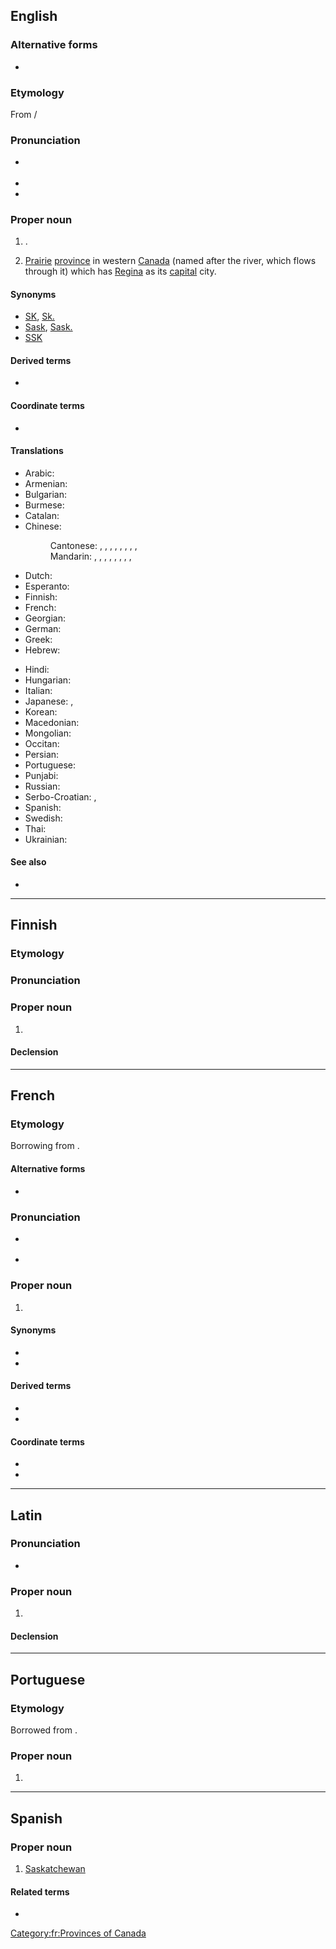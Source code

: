 ==English==
{{wikipedia}}

===Alternative forms===
* {{l|en|Saskatchouan}} {{q|the river}}

===Etymology===
From {{der|en|cr|ᑭᓯᐢᑳᒋᐘᓂ ᓰᐱᕀ||swift-flowing river}}/{{m|cr|kisiskāciwani-sīpiy}}

===Pronunciation===
* {{a|UK|US}} {{IPA|en|/sə.ˈskætʃ.əˌwɑːn/|/sə.ˈskætʃ.ə.wən/}}
* {{audio|en|Saskatchewan.ogg|Audio (CAN)}}
* {{audio|en|En-ca-Saskatchewan.ogg|Audio (CAN)}}

===Proper noun===
{{en-proper noun}}

# {{place|en|river|c/Canada}}.
# [[prairie|Prairie]] [[province]] in western [[Canada]] (named after the river, which flows through it) which has [[Regina]] as its [[capital]] city.

====Synonyms====
* [[SK]], [[Sk.]]
* [[Sask]], [[Sask.]]
* [[SSK]]

====Derived terms====
* {{l|en|Saskatchewanian}}

====Coordinate terms====
* {{l|fr|Fransaskois}}

====Translations====
{{trans-top|Province in western Canada}}
* Arabic: {{t|ar|سَاسْكَاتْشُوَان|m|tr=saskatšuwān}}
* Armenian: {{t|hy|Սասկաչեւան}}
* Bulgarian: {{t|bg|Саска́чеван|m}}
* Burmese: {{t|my|ဆက်စကက်ချီဝမ်နယ်}}
* Catalan: {{t|ca|Saskatchewan}}
* Chinese:
*: Cantonese: {{t|yue|沙斯卡寸旺|tr=saa1 si1 kaa1 cun3 wong6}}, {{t|yue|沙士加芝灣}}, {{t|yue|沙士加芝湾|tr=saa1 si3 gaa1 zi1 waan1}}, {{t|yue|沙斯卡川|tr=saa1 si1 kaa1 cyun1}}, {{t|yue|薩斯喀徹溫}}, {{t|yue|萨斯喀彻温|tr=saat3 si1 kaa3 cit3 wan1}}, {{t|yue|沙省|tr=saa1 saang2}} {{qualifier|short form}}, {{t|yue|薩省}}, {{t|yue|萨省|tr=saat3 saang2}} {{qualifier|short form}}
*: Mandarin: {{t+|cmn|薩斯喀徹溫}}, {{t+|cmn|萨斯喀彻温|tr=Sàsīkāchèwēn}}, {{t|cmn|薩克其萬}}, {{t|cmn|萨克其万|tr=Sàkèqíwàn}}, {{t|cmn|沙斯卡寸旺|tr=Shāsīkǎcùnwàng}}, {{t|cmn|沙斯卡川|tr=Shāsīkǎchuān}}, {{t|cmn|薩省}}, {{t|cmn|萨省|tr=Sà Shěng}} {{qualifier|short form}}, {{t|cmn|沙省|tr=Shā Shěng}} {{qualifier|short form}}
* Dutch: {{t|nl|Saskatchewan}}
* Esperanto: {{t|eo|Saskaĉevano}}
* Finnish: {{t+|fi|Saskatchewan}}
* French: {{t+|fr|Saskatchewan|f}}
* Georgian: {{t|ka|სასკაჩევანი}}
* German: {{t+|de|Saskatchewan|n}}
* Greek: {{t|el|Σασκάτσουαν}}
* Hebrew: {{t|he|ססקצ'ואן}}
{{trans-mid}}
* Hindi: {{t|hi|सास्काचेवान}}
* Hungarian: {{t+|hu|Saskatchewan}}
* Italian: {{t+|it|Saskatchewan|m}}
* Japanese: {{t|ja|サスカチュワン|tr=Sasukachuwan}}, {{t|ja|サスカチュワン州|tr=Sasukachuwan-shū}}
* Korean: {{t|ko|^서스캐처원}}
* Macedonian: {{t|mk|Саска́чеван|m}}
* Mongolian: {{t|mn|Саскачеван}}
* Occitan: {{t|oc|Saskatchewan|m}}
* Persian: {{t|fa|ساسکاچوان|tr=sâskâčuân}}
* Portuguese: {{t|pt|Saskatchewan|m}}
* Punjabi: {{t-needed|pa}}
* Russian: {{t+|ru|Саска́чеван|m}}
* Serbo-Croatian: {{t|sh|Саскачеван|m|sc=Cyrl}}, {{t|sh|Saskatchewan|m}}
* Spanish: {{t|es|Saskatchewan|m}}
* Swedish: {{t+|sv|Saskatchewan|n}}
* Thai: {{t|th|รัฐซัสแคตเชวัน|tr=rát sátkaecheerwaan}}
* Ukrainian: {{t|uk|Саска́чеван|m}}
{{trans-bottom}}

====See also====
* {{l|en|Appendix:Place names in Saskatchewan}}

{{topics|en|Provinces of Canada}}

----

==Finnish==

===Etymology===
{{bor|fi|en|Saskatchewan}}

===Pronunciation===
{{fi-pronunciation|saskatševan}}

===Proper noun===
{{fi-proper noun}}

# {{place|fi|province|c/Canada|t1=Saskatchewan}}

====Declension====
{{fi-decl-risti|Saskatchewan|||a|i=0|n=sg}}

----

==French==

===Etymology===
Borrowing from {{bor|fr|cr|kisiskāciwani-sīpiy|t=swift-flowing river}}.

====Alternative forms====
* {{l|fr|Saskatchouan}}

===Pronunciation===
* {{a|Quebec}} {{IPA|fr|/saskatʃəwan/}}
* {{rhymes|fr|an}}

===Proper noun===
{{fr-proper noun|f}}

# {{l|en|Saskatchewan}}

====Synonyms====
* {{l|fr|Sask.}}
* {{l|fr|SK}}

====Derived terms====
* {{l|fr|Saskatchewanais}}
* {{l|fr|saskatchewanais}}

====Coordinate terms====
* {{l|fr|Fransaskois}}
* {{l|fr|fransaskois}}

[[Category:fr:Provinces of Canada]]

----

==Latin==
{{wikipedia|lang=la}}

===Pronunciation===
* {{la-IPA|Saskatchewan}}

===Proper noun===
{{la-proper noun|Saskatchewan<3.loc>|g=f}}

# {{lb|la|New Latin}} {{l|en|Saskatchewan}}

====Declension====
{{la-ndecl|Saskatchewan<3.loc>}}

{{cln|la|terms spelled with W}}
{{C|la|Canada}}

----

==Portuguese==

===Etymology===
Borrowed from {{bor|pt|en|Saskatchewan}}.

===Proper noun===
{{pt-proper noun|m}}

# {{place|pt|province|c/Canada|t1=Saskatchewan}}

----

==Spanish==
{{wikipedia|lang=es}}

===Proper noun===
{{es-proper noun|f}}

# [[#English|Saskatchewan]]

====Related terms====
* {{l|es|saskatchewaniano}}

{{C|es|Demonyms|Places in Canada|Provinces of Canada}}